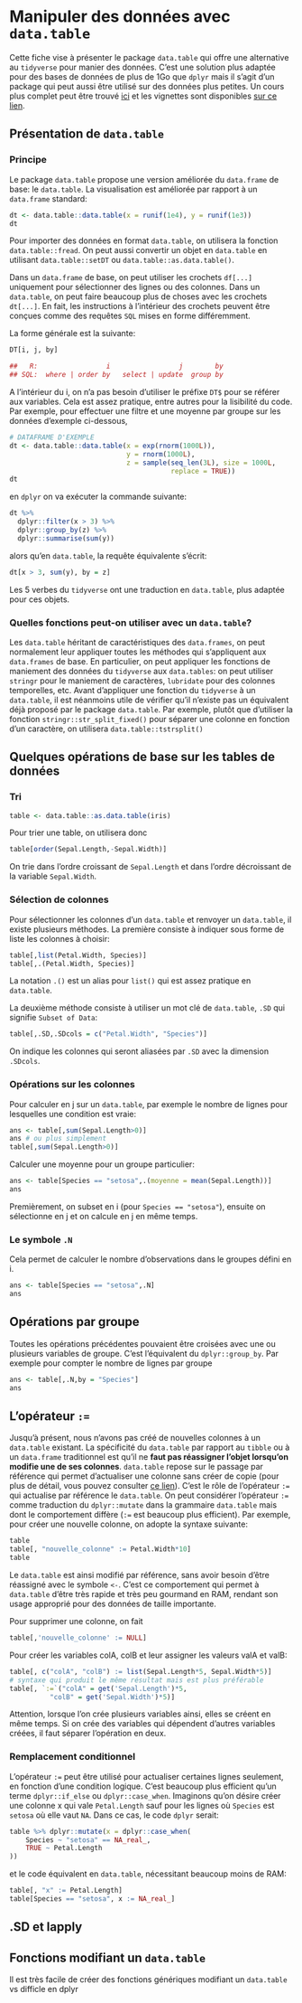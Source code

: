 # Manipuler des données avec `data.table`

Cette fiche vise à présenter le package `data.table` qui offre une alternative au `tidyverse` pour manier des données. C'est une solution plus adaptée pour des bases de données de plus de 1Go que `dplyr` mais il s'agit d'un package qui peut aussi être utilisé sur des données plus petites. Un cours plus complet peut être trouvé [ici](https://gitlab.com/linogaliana/bigr/-/blob/master/04-datatable.Rmd) <!----lien temporaire en attendant la formation déployée ----> et les vignettes sont disponibles [sur ce lien](https://github.com/Rdatatable/data.table/wiki/Getting-started).


## Présentation de `data.table`

### Principe

Le package `data.table` propose une version améliorée du `data.frame` de base: le `data.table`. La visualisation est améliorée par rapport à un `data.frame` standard:

```r
dt <- data.table::data.table(x = runif(1e4), y = runif(1e3))
dt
```

Pour importer des données en format `data.table`, on utilisera la fonction `data.table::fread`. On peut aussi convertir un objet en `data.table` en utilisant `data.table::setDT` ou `data.table::as.data.table()`. 

Dans un `data.frame` de base, on peut utiliser les crochets `df[...]` uniquement pour sélectionner des lignes ou des colonnes. Dans un `data.table`, on peut faire beaucoup plus de choses avec les crochets `dt[...]`. En fait, les instructions à l'intérieur des crochets peuvent être conçues comme des requêtes `SQL` mises en forme différemment. 

La forme générale est la suivante:
```r
DT[i, j, by]

##   R:                 i                 j        by
## SQL:  where | order by   select | update  group by

```

A l'intérieur du i, on n'a pas besoin d'utiliser le préfixe `DT$` pour se référer aux variables. Cela est assez pratique, entre autres pour la lisibilité du code. Par exemple, pour effectuer une filtre et une moyenne par groupe sur les données d'exemple ci-dessous,

```r
# DATAFRAME D'EXEMPLE
dt <- data.table::data.table(x = exp(rnorm(1000L)),
                             y = rnorm(1000L),
                             z = sample(seq_len(3L), size = 1000L,
                                        replace = TRUE))
dt
```

en `dplyr` on va exécuter la commande suivante:

```r
dt %>%
  dplyr::filter(x > 3) %>%
  dplyr::group_by(z) %>%
  dplyr::summarise(sum(y))
```

alors qu'en `data.table`, la requête équivalente s'écrit:

```r
dt[x > 3, sum(y), by = z]
```

Les 5 verbes du `tidyverse` ont une traduction en `data.table`, plus adaptée pour ces objets. 

### Quelles fonctions peut-on utiliser avec un `data.table`?

Les `data.table` héritant de caractéristiques des `data.frames`, on peut normalement leur appliquer toutes les méthodes qui s'appliquent aux `data.frames` de base. En particulier, on peut appliquer les fonctions de maniement des données du `tidyverse` aux `data.tables`: on peut utiliser `stringr` pour le maniement de caractères, `lubridate` pour des colonnes temporelles, etc. Avant d'appliquer une fonction du `tidyverse` à un `data.table`, il est néanmoins utile de vérifier qu'il n'existe pas un équivalent déjà proposé par le package `data.table`. Par exemple, plutôt que d'utiliser la fonction `stringr::str_split_fixed()` pour séparer une colonne en fonction d'un caractère, on utilisera `data.table::tstrsplit()`

## Quelques opérations de base sur les tables de données

### Tri

```r
table <- data.table::as.data.table(iris)
```

Pour trier une table, on utilisera donc
```r
table[order(Sepal.Length,-Sepal.Width)]
```

On trie dans l'ordre croissant de `Sepal.Length` et dans l'ordre décroissant de la variable `Sepal.Width`.

### Sélection de colonnes

Pour sélectionner les colonnes d'un `data.table` et renvoyer un `data.table`, il existe plusieurs méthodes. La première consiste à indiquer sous forme de liste les colonnes à choisir:

```r
table[,list(Petal.Width, Species)]
table[,.(Petal.Width, Species)]
```

La notation `.()` est un alias pour `list()` qui est assez pratique en `data.table`. 

La deuxième méthode consiste à utiliser un mot clé de `data.table`, `.SD` qui signifie `Subset of Data`: 

```r
table[,.SD,.SDcols = c("Petal.Width", "Species")]
```

On indique les colonnes qui seront aliasées par `.SD` avec la dimension `.SDcols`. 

### Opérations sur les colonnes

Pour calculer en j sur un `data.table`, par exemple le nombre de lignes pour lesquelles une condition est vraie:
```r
ans <- table[,sum(Sepal.Length>0)]
ans # ou plus simplement
table[,sum(Sepal.Length>0)]
```

Calculer une moyenne pour un groupe particulier:
```r
ans <- table[Species == "setosa",.(moyenne = mean(Sepal.Length))]
ans
```

Premièrement, on subset en i (pour `Species == "setosa"`), ensuite on sélectionne en j et on calcule en j en même temps. 

### Le symbole `.N` 

Cela permet de calculer le nombre d'observations dans le groupes défini en i.
```r
ans <- table[Species == "setosa",.N]
ans
```

## Opérations par groupe

Toutes les opérations précédentes pouvaient être croisées avec une ou plusieurs variables de groupe. C'est l'équivalent du `dplyr::group_by`.  Par exemple pour compter le nombre de lignes par groupe

```r
ans <- table[,.N,by = "Species"]
ans 
```

<!---On peut, en utilisant de manière conjointe `lapply` et `.SD` effectuer des opérations vraiment poussées, éventuellement par groupe--->


## L'opérateur `:=`

Jusqu'à présent, nous n'avons pas créé de nouvelles colonnes à un `data.table` existant. La spécificité du `data.table` par rapport au `tibble` ou à un `data.frame` traditionnel est qu'il ne **faut pas réassigner l'objet lorsqu'on modifie une de ses colonnes**. `data.table` repose sur le passage par référence qui permet d'actualiser une colonne sans créer de copie (pour plus de détail, vous pouvez consulter [ce lien](https://gitlab.com/linogaliana/bigr/-/blob/master/04-datatable.Rmd)). C'est le rôle de l'opérateur `:=` qui actualise par référence le `data.table`. On peut considérer l'opérateur `:=` comme traduction du `dplyr::mutate` dans la grammaire `data.table` mais dont le comportement diffère (`:=` est beaucoup plus efficient). Par exemple, pour créer une nouvelle colonne, on adopte la syntaxe suivante:

```r
table
table[, "nouvelle_colonne" := Petal.Width*10]
table
``` 

Le `data.table` est ainsi modifié par référence, sans avoir besoin d'être réassigné avec le symbole `<-`. C'est ce comportement qui permet à `data.table` d'être très rapide et très peu gourmand en RAM, rendant son usage approprié pour des données de taille importante. 

Pour supprimer une colonne, on fait

```r
table[,'nouvelle_colonne' := NULL]
```


Pour créer les variables colA, colB et leur assigner les valeurs valA et valB:
```r
table[, c("colA", "colB") := list(Sepal.Length*5, Sepal.Width*5)]
# syntaxe qui produit le même résultat mais est plus préférable
table[, `:=`("colA" = get('Sepal.Length')*5, 
          "colB" = get('Sepal.Width')*5)]
```

Attention, lorsque l'on crée plusieurs variables ainsi, elles se créent en même temps. Si on crée des variables qui dépendent d'autres variables créées, il faut séparer l'opération en deux. 

### Remplacement conditionnel

L'opérateur `:=` peut être utilisé pour actualiser certaines lignes seulement, en fonction d'une condition logique. C'est beaucoup plus efficient qu'un terme `dplyr::if_else` ou `dplyr::case_when`. Imaginons qu'on désire créer une colonne x qui vale `Petal.Length` sauf pour les lignes où `Species` est `setosa` où elle vaut `NA`. Dans ce cas, le code `dplyr` serait:

```r
table %>% dplyr::mutate(x = dplyr::case_when(
    Species ~ "setosa" == NA_real_,
    TRUE ~ Petal.Length
))
```

et le code équivalent en `data.table`, nécessitant beaucoup moins de RAM:

```r
table[, "x" := Petal.Length]
table[Species == "setosa", x := NA_real_]
```

## .SD et lapply

## Fonctions modifiant un `data.table`

Il est très facile de créer des fonctions génériques modifiant un `data.table`
vs difficle en dplyr

